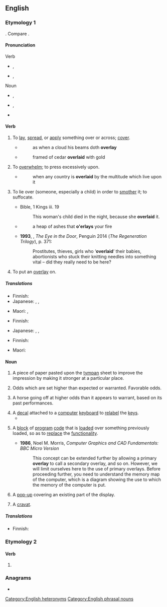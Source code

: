 ==English==
{{wikipedia|dab=overlay}}

===Etymology 1===
{{prefix|en|over|lay}}. Compare {{m|en|overlie}}.

====Pronunciation====
; Verb
* {{a|RP}} {{enPR|ō'və-lāʹ}}, {{IPA|en|/ˌəʊ.vəˈleɪ/}}
* {{a|GenAm}} {{enPR|ō'vər-lāʹ}}, {{IPA|en|/ˌoʊvɚˈleɪ/}}
; Noun
* {{a|RP}} {{enPR|ōʹvə-lā'}}, {{IPA|en|/ˈəʊ.vəˌleɪ/}}
* {{a|GenAm}} {{enPR|ōʹvər-lā'}}, {{IPA|en|/ˈoʊvɚˌleɪ/}}
* {{rhymes|en|eɪ}}

====Verb====
{{en-verb|overlays|overlaying|overlaid|past2=overlayed}}

# {{lb|en|transitive}} To [[lay]], [[spread]], or [[apply]] something over or across; [[cover]].
#* {{rfdatek|en|Edmund Spenser}}
#*: as when a cloud his beams doth '''overlay'''
#* {{rfdatek|en|Milton}}
#*: framed of cedar '''overlaid''' with gold
# To [[overwhelm]]; to press excessively upon.
#* {{rfdatek|en|Sir Walter Raleigh}}
#*: when any country is '''overlaid''' by the multitude which live upon it
# {{lb|en|transitive|now|_|rare|archaic}} To lie over (someone, especially a child) in order to [[smother]] it; to suffocate. {{defdate|from 14th c.}}
#* Bible, 1 Kings iii. 19
#*: This woman's child died in the night, because she '''overlaid''' it.
#* {{rfdatek|en|Dryden}}
#*: a heap of ashes that '''o'erlays''' your fire
#* '''1993''', {{w|Pat Barker}}, ''The Eye in the Door'', Penguin 2014 (''The Regeneration Trilogy''), p. 371:
#*: Prostitutes, thieves, girls who ‘'''overlaid'''’ their babies, abortionists who stuck their knitting needles into something vital – did they really need to be here?
# {{lb|en|transitive|printing}} To put an [[overlay#Noun|overlay]] on.

=====Translations=====
{{trans-top|to lay, or [[spread]], something over or across; to [[cover]]}}
* Finnish: {{t+|fi|päällystää}}
* Japanese: {{t+|ja|乗せる|tr=[[のせる]], noseru}}, {{t+|ja|被せる|tr=[[かぶせる]], kabuseru}}, {{t+|ja|覆う|tr=[[おおう]], ōu}}
{{trans-mid}}
* Maori: {{t|mi|paparua}}, {{t|mi|whakakikorua}}
{{trans-bottom}}

{{trans-see|overwhelm}}

{{trans-top|to smother with a close covering, or by lying upon}}
* Finnish: {{t+|fi|tukahduttaa}}
{{trans-mid}}
* Japanese: {{t+|ja|乗せる|tr=[[のせる]], noseru}}, {{t+|ja|被せる|tr=[[かぶせる]], kabuseru}}, {{t+|ja|覆う|tr=[[おおう]], ōu}}
{{trans-bottom}}

{{trans-top|to put an overlay on}}
* Finnish: {{t+|fi|peittää}}
{{trans-mid}}
* Maori: {{t|mi|whakakikorua}}
{{trans-bottom}}

====Noun====
{{en-noun}}

# {{lb|en|printing}} A piece of paper pasted upon the [[tympan]] sheet to improve the impression by making it stronger at a particular place.
# {{lb|en|betting}} Odds which are set higher than expected or warranted. Favorable odds.
# {{lb|en|horse racing}} A horse going off at higher odds than it appears to warrant, based on its past performances.
# A [[decal]] attached to a [[computer]] [[keyboard]] to [[relabel]] the [[key]]s.
#* {{quote-book|en|year=1994|author=Roger Frost|title=The IT in Secondary Science Book|page=56|passage=The keyboard '''overlay''' can be a memory jogger and a great help with spelling. In this way the keyboard makes word processing more accessible to younger as well as special needs children.}}
# {{lb|en|programming}} A [[block]] of [[program]] [[code]] that is [[load]]ed over something previously loaded, so as to [[replace]] the [[functionality]].
#* '''1986''', Noel M. Morris, ''Computer Graphics and CAD Fundamentals: BBC Micro Version''
#*: This concept can be extended further by allowing a primary '''overlay''' to call a secondary overlay, and so on. However, we will limit ourselves here to the use of primary overlays. Before proceeding further, you need to understand the memory map of the computer, which is a diagram showing the use to which the memory of the computer is put.
# {{lb|en|internet}} A [[pop-up]] covering an existing part of the display.
# {{lb|en|Scotland}} A [[cravat]].

=====Translations=====
{{trans-top|printing: piece of paper}}
* Finnish: {{t|fi|peitepaperi}}
{{trans-mid}}
{{trans-bottom}}

{{trans-top|betting: odds which are higher than expected}}
{{trans-mid}}
{{trans-bottom}}

{{trans-top|horse racing}}
{{trans-mid}}
{{trans-bottom}}

===Etymology 2===

====Verb====
{{head|en|verb form}}

# {{en-simple past of|overlie}}

===Anagrams===
* {{anagrams|en|a=aelorvy|lay over|layover}}

[[Category:English heteronyms]]
[[Category:English phrasal nouns]]